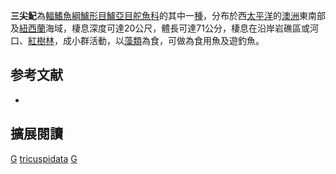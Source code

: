 {{Speciesbox 
| taxon = Girella tricuspidata
| image = Girella tricuspidata.jpg
| status = NE
| status_system = IUCN3.1
| authority = [[Quoy|Quoy]] & [[Gaimard|Gaimard]], 1824
| synonyms = *''Boops tricuspidatus''<br /><small>Quoy & Gaimard, 1824</small>
}}
'''三尖魢'''為[[輻鰭魚綱|輻鰭魚綱]][[鱸形目|鱸形目]][[鱸亞目|鱸亞目]][[舵魚科|舵魚科]]的其中一[[種|種]]，分布於西[[太平洋|太平洋]]的[[澳洲|澳洲]]東南部及[[紐西蘭|紐西蘭]]海域，棲息深度可達20公尺，體長可達71公分，棲息在沿岸岩礁區或河口、[[紅樹林|紅樹林]]，成小群活動，以[[藻類|藻類]]為食，可做為食用魚及遊釣魚。

== 参考文献 ==
{{reflist}}
*{{FishBase_species|genus=Girella|species=tricuspidata|year=2012|month=7}}

== 擴展閱讀 == 
{{refbegin}}
{{wikispecies-inline|Girella tricuspidata|三尖魢}}
{{refend}}

{{Taxonbar}}

[[Category:食用魚|G]]
[[Category:魢屬|tricuspidata]]
[[Category:1824年描述的魚類|G]]